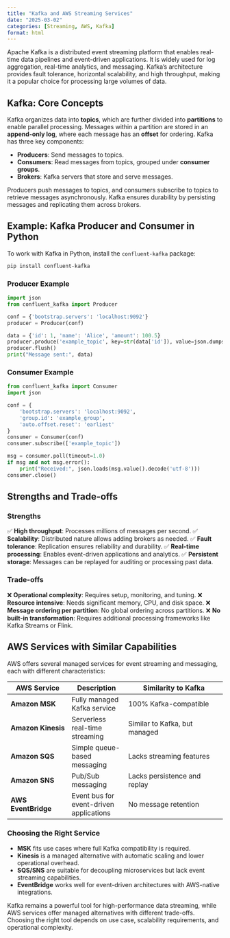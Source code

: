 ```yaml
---
title: "Kafka and AWS Streaming Services"
date: "2025-03-02"
categories: [Streaming, AWS, Kafka]
format: html
---
```


Apache Kafka is a distributed event streaming platform that enables real-time data pipelines and event-driven applications. It is widely used for log aggregation, real-time analytics, and messaging. Kafka's architecture provides fault tolerance, horizontal scalability, and high throughput, making it a popular choice for processing large volumes of data.

## Kafka: Core Concepts

Kafka organizes data into **topics**, which are further divided into **partitions** to enable parallel processing. Messages within a partition are stored in an **append-only log**, where each message has an **offset** for ordering. Kafka has three key components:

- **Producers**: Send messages to topics.
- **Consumers**: Read messages from topics, grouped under **consumer groups**.
- **Brokers**: Kafka servers that store and serve messages.

Producers push messages to topics, and consumers subscribe to topics to retrieve messages asynchronously. Kafka ensures durability by persisting messages and replicating them across brokers.

## Example: Kafka Producer and Consumer in Python

To work with Kafka in Python, install the `confluent-kafka` package:

```sh
pip install confluent-kafka
```

### Producer Example
```python
import json
from confluent_kafka import Producer

conf = {'bootstrap.servers': 'localhost:9092'}
producer = Producer(conf)

data = {'id': 1, 'name': 'Alice', 'amount': 100.5}
producer.produce('example_topic', key=str(data['id']), value=json.dumps(data))
producer.flush()
print("Message sent:", data)
```

### Consumer Example
```python
from confluent_kafka import Consumer
import json

conf = {
    'bootstrap.servers': 'localhost:9092',
    'group.id': 'example_group',
    'auto.offset.reset': 'earliest'
}
consumer = Consumer(conf)
consumer.subscribe(['example_topic'])

msg = consumer.poll(timeout=1.0)
if msg and not msg.error():
    print("Received:", json.loads(msg.value().decode('utf-8')))
consumer.close()
```

## Strengths and Trade-offs

### Strengths
✅ **High throughput**: Processes millions of messages per second.
✅ **Scalability**: Distributed nature allows adding brokers as needed.
✅ **Fault tolerance**: Replication ensures reliability and durability.
✅ **Real-time processing**: Enables event-driven applications and analytics.
✅ **Persistent storage**: Messages can be replayed for auditing or processing past data.

### Trade-offs
❌ **Operational complexity**: Requires setup, monitoring, and tuning.
❌ **Resource intensive**: Needs significant memory, CPU, and disk space.
❌ **Message ordering per partition**: No global ordering across partitions.
❌ **No built-in transformation**: Requires additional processing frameworks like Kafka Streams or Flink.

## AWS Services with Similar Capabilities

AWS offers several managed services for event streaming and messaging, each with different characteristics:

| AWS Service | Description | Similarity to Kafka |
|-------------|------------|---------------------|
| **Amazon MSK** | Fully managed Kafka service | 100% Kafka-compatible |
| **Amazon Kinesis** | Serverless real-time streaming | Similar to Kafka, but managed |
| **Amazon SQS** | Simple queue-based messaging | Lacks streaming features |
| **Amazon SNS** | Pub/Sub messaging | Lacks persistence and replay |
| **AWS EventBridge** | Event bus for event-driven applications | No message retention |

### Choosing the Right Service
- **MSK** fits use cases where full Kafka compatibility is required.
- **Kinesis** is a managed alternative with automatic scaling and lower operational overhead.
- **SQS/SNS** are suitable for decoupling microservices but lack event streaming capabilities.
- **EventBridge** works well for event-driven architectures with AWS-native integrations.

Kafka remains a powerful tool for high-performance data streaming, while AWS services offer managed alternatives with different trade-offs. Choosing the right tool depends on use case, scalability requirements, and operational complexity.
